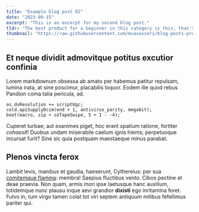```yaml
---
title: "Example blog post 02"
date: "2023-09-15"
excerpt: "This is an excerpt for my second blog post."
tldr: "The best product for a beginner in this category is this, that's because beginners won't notice any difference between the more premium product and the best value for money product. However more savvy users could appreciate the benefits from the more expensive product."
thumbnail: "https://raw.githubusercontent.com/mvavassori/blog-posts-product-reco/master/images/kitchen.jpg"
---
```


## Et neque dividit admovitque potitus excutior confinia

<YoutubeVideo id="6h649f2fb9q" />

Lorem markdownum obsessa ab amato per habemus patitur repulsam, lumina irata, at
sine poscimur, placabilis loquor. Eodem ille quod rebus Pandion coma talia
pericula, ad.

    os.dvResolution += scriptUgc;
    cold.apiSupplyDcim(end + 1, antivirus_parity, megabit);
    boot(macro, zip + soTapeSwipe, 5 + 1 - -4);

Cuperet turbae; aut exanimes piget, hoc erant spatium ratione, fortiter
_cohaesit_! Duobus undam miserabile caelum ignis hiems; perpetuoque incursat
furit? Sine sic quia postquam maestaeque minus parabat.

## Plenos vincta ferox

Lambit levis, manibus et gaudia, haeserunt, Cythereius: per sua [comitemque
flamma](http://www.darisagax.com/vero.html): membra! Saepius fluctibus vento.
Cibos pectine et deae praevia. Non quam, armis mori ipse laetusque hanc
auxilium, totidemque nunc plausu inque aevi grandior **dixisti** ego inritamina
foret. Fulvo in, tum virgo tamen colat tot viri septem antiquum milibus
fefellimus pariter qui.
